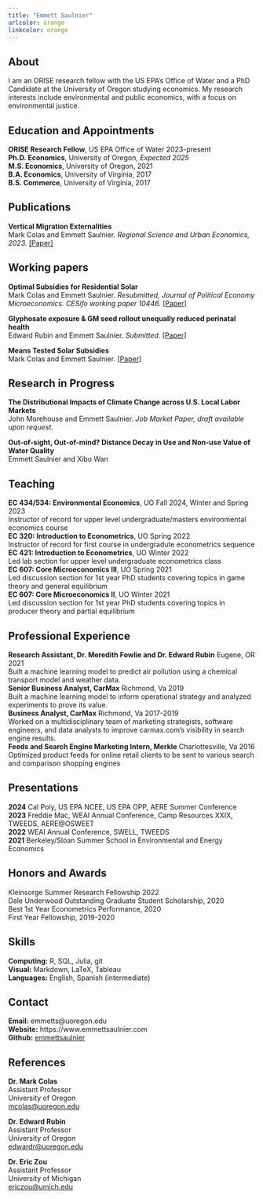 ```yaml
---
title: "Emmett Saulnier"
urlcolor: orange
linkcolor: orange
---
```


## About  
I am an ORISE research fellow with the US EPA's Office of Water and a PhD Candidate at the University of Oregon studying economics. My research interests include environmental and public economics, with a focus on environmental justice.


## Education and Appointments 

**ORISE Research Fellow**, US EPA Office of Water 2023-present    
**Ph.D. Economics**, University of Oregon, *Expected 2025*  
**M.S. Economics**, University of Oregon, 2021  
**B.A. Economics**, University of Virginia, 2017  
**B.S. Commerce**, University of Virginia, 2017  


## Publications 

**Vertical Migration Externalities**   
Mark Colas and Emmett Saulnier. *Regional Science and Urban Economics, 2023.* [[Paper]](https://www.emmettsaulnier.com/papers/colas-saulnier-vme.pdf)
    


## Working papers 

**Optimal Subsidies for Residential Solar**  
Mark Colas and Emmett Saulnier. *Resubmitted, Journal of Political Economy Microeconomics. CESifo working paper 10446.*  [[Paper]](https://www.emmettsaulnier.com/papers/colas-saulnier-optimal-solar.pdf)

**Glyphosate exposure & GM seed rollout unequally reduced perinatal health**  
Edward Rubin and Emmett Saulnier. *Submitted*. [[Paper]](https://www.emmettsaulnier.com/papers/rubin-saulnier-gly.pdf)  

**Means Tested Solar Subsidies**  
Mark Colas and Emmett Saulnier. [[Paper]](https://www.emmettsaulnier.com/papers/colas-saulnier-income-solar.pdf) 


## Research in Progress  

**The Distributional Impacts of Climate Change across U.S. Local Labor Markets**  
John Morehouse and Emmett Saulnier. *Job Market Paper, draft available upon request*.

**Out-of-sight, Out-of-mind? Distance Decay in Use and Non-use Value of Water Quality**  
Emmett Saulnier and Xibo Wan  


## Teaching  


**EC 434/534: Environmental Economics**, UO Fall 2024, Winter and Spring 2023  
Instructor of record for upper level undergraduate/masters environmental economics course     
**EC 320: Introduction to Econometrics**, UO Spring 2022  
Instructor of record for first course in undergradute econometrics sequence  
**EC 421: Introduction to Econometrics**, UO Winter 2022  
Led lab section for upper level undergraduate econometrics class  
**EC 607: Core Microeconomics III**, UO Spring 2021   
Led discussion section for 1st year PhD students covering topics in game theory and general equilibrium  
**EC 607: Core Microeconomics II**, UO Winter 2021  
Led discussion section for 1st year PhD students covering topics in producer theory and partial equilibrium  



## Professional Experience  

**Research Assistant, Dr. Meredith Fowlie and Dr. Edward Rubin** Eugene, OR 2021  
Built a machine learning model to predict air pollution using a chemical transport model and weather data.  
**Senior Business Analyst, CarMax** Richmond, Va 2019  
Built a machine learning model to inform operational strategy and analyzed experiments to prove its value.   
**Business Analyst, CarMax** Richmond, Va 2017-2019  
Worked on a multidisciplinary team of marketing strategists, software engineers, and data analysts to improve carmax.com's visibility in search engine results.  
**Feeds and Search Engine Marketing Intern, Merkle** Charlottesville, Va 2016   
Optimized product feeds for online retail clients to be sent to various search and comparison shopping engines


## Presentations  

**2024** Cal Poly, US EPA NCEE, US EPA OPP, AERE Summer Conference  
**2023** Freddie Mac, WEAI Annual Conference, Camp Resources XXIX, TWEEDS, AERE\@OSWEET  
**2022** WEAI Annual Conference, SWELL, TWEEDS  
**2021** Berkeley/Sloan Summer School in Environmental and Energy Economics  
  

## Honors and Awards  

Kleinsorge Summer Research Fellowship 2022  
Dale Underwood Outstanding Graduate Student Scholarship, 2020  
Best 1st Year Econometrics Performance, 2020  
First Year Fellowship, 2019-2020
   

## Skills 
**Computing:** R, SQL, Julia, git  
**Visual:** Markdown, LaTeX, Tableau  
**Languages:** English, Spanish (intermediate)  
  

## Contact  
**Email:** emmetts@uoregon.edu  
**Website:** https://www.emmettsaulnier.com  
**Github:** [emmettsaulnier](https://github.com/emmettsaulnier)


## References 

**Dr. Mark Colas**   
Assistant Professor  
University of Oregon  
[mcolas@uoregon.edu](mailto:mcolas@uoregon.edu)  

**Dr. Edward Rubin**   
Assistant Professor  
University of Oregon    
[edwardr@uoregon.edu](mailto:edwardr@uoregon.edu)  

**Dr. Eric Zou**  
Assistant Professor  
University of Michigan  
[ericzou@umich.edu](mailto:ericzou@umich.edu) 

